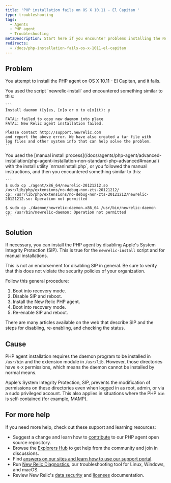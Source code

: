 ```yaml
---
title: 'PHP installation fails on OS X 10.11 - El Capitan '
type: troubleshooting
tags:
  - Agents
  - PHP agent
  - Troubleshooting
metaDescription: Start here if you encounter problems installing the New Relic agent for PHP on OS X v10.11 - El Capitan.
redirects:
  - /docs/php-installation-fails-os-x-1011-el-capitan
---
```


## Problem

You attempt to install the PHP agent on OS X 10.11 - El Capitan, and it fails.

<CollapserGroup>
  <Collapser title="Failure with the install script">
    You used the script `newrelic-install` and encountered something similar to this:

    ```
    Install daemon ([y]es, [n]o or x to e[x]it): y

    FATAL: failed to copy new daemon into place
    FATAL: New Relic agent installation failed.

    Please contact http://support.newrelic.com
    and report the above error. We have also created a tar file with
    log files and other system info that can help solve the problem.
    ```
  </Collapser>

  <Collapser title="Failure with the manual install process">
    You used the [manual install process](/docs/agents/php-agent/advanced-installation/php-agent-installation-non-standard-php-advanced#manual) with the install utility `nrmaninstall.php`, or you followed the manual instructions, and then you encountered something similar to this:

    ```
    $ sudo cp ./agent/x86_64/newrelic-20121212.so /usr/lib/php/extensions/no-debug-non-zts-20121212/
    cp: /usr/lib/php/extensions/no-debug-non-zts-20121212/newrelic-20121212.so: Operation not permitted

    $ sudo cp ./daemon/newrelic-daemon.x86_64 /usr/bin/newrelic-daemon
    cp: /usr/bin/newrelic-daemon: Operation not permitted
    ```
  </Collapser>
</CollapserGroup>

## Solution

If necessary, you can install the PHP agent by disabling Apple's System Integrity Protection (SIP). This is true for the `newrelic-install` script and for manual installations.

<Callout variant="caution">
  This is not an endorsement for disabling SIP in general. Be sure to verify that this does not violate the security policies of your organization.
</Callout>

Follow this general procedure:

1. Boot into recovery mode.
2. Disable SIP and reboot.
3. Install the New Relic PHP agent.
4. Boot into recovery mode.
5. Re-enable SIP and reboot.

There are many articles available on the web that describe SIP and the steps for disabling, re-enabling, and checking the status.

## Cause

PHP agent installation requires the daemon program to be installed in `/usr/bin` and the extension module in `/usr/lib`. However, those directories have `R-X` permissions, which means the daemon cannot be installed by normal means.

Apple's System Integrity Protection, SIP, prevents the modification of permissions on these directories even when logged in as root, admin, or via a sudo privileged account. This also applies in situations where the PHP `bin` is self-contained (for example, MAMP).

## For more help

If you need more help, check out these support and learning resources:

* Suggest a change and learn how to [contribute](https://github.com/newrelic/newrelic-php-agent/issues) to our PHP agent open source repository.
* Browse the [Explorers Hub](https://discuss.newrelic.com/) to get help from the community and join in discussions.
* Find [answers on our sites and learn how to use our support portal](https://docs.newrelic.com/docs/using-new-relic/welcome-new-relic/get-started/find-help-use-support-portal/).
* Run [New Relic Diagnostics](https://docs.newrelic.com/docs/using-new-relic/cross-product-functions/troubleshooting/new-relic-diagnostics/), our troubleshooting tool for Linux, Windows, and macOS.
* Review New Relic's [data security](https://docs.newrelic.com/docs/security/) and [licenses](https://docs.newrelic.com/docs/licenses/) documentation.